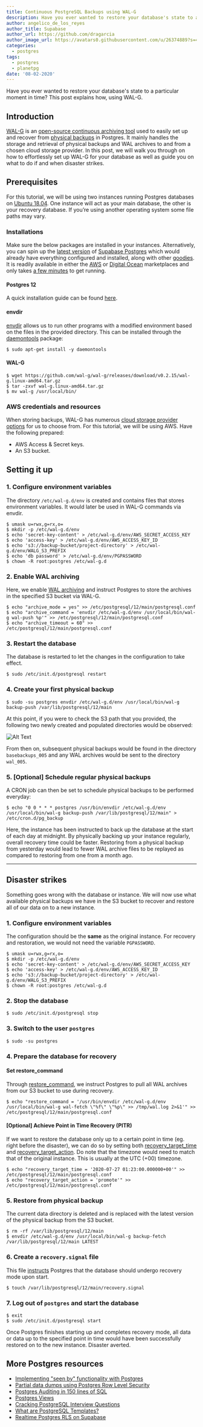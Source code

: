 ```yaml
---
title: Continuous PostgreSQL Backups using WAL-G
description: Have you ever wanted to restore your database's state to a particular moment in time? This post explains how, using WAL-G.
author: angelico_de_los_reyes
author_title: Supabase
author_url: https://github.com/dragarcia
author_image_url: https://avatars0.githubusercontent.com/u/26374889?s=400&u=f5e35e9b47a50fa2b4d8c4bb96babd921071bcf1&v=4
categories:
  - postgres
tags:
  - postgres
  - planetpg
date: '08-02-2020'
---
```


Have you ever wanted to restore your database's state to a particular moment in time? This post explains how, using WAL-G.

## Introduction

[WAL-G](https://github.com/wal-g/wal-g) is an [open-source continuous archiving tool](https://www.citusdata.com/blog/introducing-wal-g-faster-restores-for-postgres/) used to easily set up and recover from [physical backups](/blog/postgresql-physical-logical-backups) in Postgres. It mainly handles the storage and retrieval of physical backups and WAL archives to and from a chosen cloud storage provider. In this post, we will walk you through on how to effortlessly set up WAL-G for your database as well as guide you on what to do if and when disaster strikes.

## Prerequisites

For this tutorial, we will be using two instances running Postgres databases on [Ubuntu 18.04](https://releases.ubuntu.com/18.04/). One instance will act as your main database, the other is your recovery database. If you’re using another operating system some file paths may vary.

### Installations

Make sure the below packages are installed in your instances. Alternatively, you can spin up the [latest version](https://github.com/supabase/postgres/releases/tag/v0.13.0) of [Supabase Postgres](https://github.com/supabase/postgres) which would already have everything configured and installed, along with other [goodies](https://github.com/supabase/postgres#features). It is readily available in either the [AWS](https://aws.amazon.com/marketplace/pp/B08915TCJ2?qid=1595854723755&sr=0-1&ref_=srh_res_product_title) or [Digital Ocean](https://marketplace.digitalocean.com/apps/supabase-postgres) marketplaces and only takes [a few minutes](/docs/postgres/postgres-intro) to get running.

#### Postgres 12

A quick installation guide can be found [here](https://www.postgresql.org/download/linux/ubuntu/).

#### envdir

[envdir](http://manpages.ubuntu.com/manpages/bionic/man8/envdir.8.html) allows us to run other programs with a modified environment based on the files in the provided directory. This can be installed through the [daemontools](https://cr.yp.to/daemontools.html) package:

```shell
$ sudo apt-get install -y daemontools
```

#### WAL-G

```shell
$ wget https://github.com/wal-g/wal-g/releases/download/v0.2.15/wal-g.linux-amd64.tar.gz
$ tar -zxvf wal-g.linux-amd64.tar.gz
$ mv wal-g /usr/local/bin/
```

### AWS credentials and resources

When storing backups, WAL-G has numerous [cloud storage provider options](https://github.com/wal-g/wal-g#configuration) for us to choose from. For this tutorial, we will be using AWS. Have the following prepared:

- AWS Access & Secret keys.
- An S3 bucket.

## Setting it up

### 1. Configure environment variables

The directory `/etc/wal-g.d/env` is created and contains files that stores environment variables. It would later be used in WAL-G commands via envdir.

```shell
$ umask u=rwx,g=rx,o=
$ mkdir -p /etc/wal-g.d/env
$ echo 'secret-key-content' > /etc/wal-g.d/env/AWS_SECRET_ACCESS_KEY
$ echo 'access-key' > /etc/wal-g.d/env/AWS_ACCESS_KEY_ID
$ echo 's3://backup-bucket/project-directory' > /etc/wal-g.d/env/WALG_S3_PREFIX
$ echo 'db password' > /etc/wal-g.d/env/PGPASSWORD
$ chown -R root:postgres /etc/wal-g.d
```

### 2. Enable WAL archiving

Here, we enable [WAL archiving](https://www.postgresql.org/docs/12/continuous-archiving.html) and instruct Postgres to store the archives in the specified S3 bucket via WAL-G.

```shell
$ echo "archive_mode = yes" >> /etc/postgresql/12/main/postgresql.conf
$ echo "archive_command = 'envdir /etc/wal-g.d/env /usr/local/bin/wal-g wal-push %p'" >> /etc/postgresql/12/main/postgresql.conf
$ echo "archive_timeout = 60" >> /etc/postgresql/12/main/postgresql.conf
```

### 3. Restart the database

The database is restarted to let the changes in the configuration to take effect.

```shell
$ sudo /etc/init.d/postgresql restart
```

### 4. Create your first physical backup

```shell
$ sudo -su postgres envdir /etc/wal-g.d/env /usr/local/bin/wal-g backup-push /var/lib/postgresql/12/main
```

At this point, if you were to check the S3 path that you provided, the following two newly created and populated directories would be observed:

![Alt Text](/images/blog/2020/lai1mxg62kffyd2khmtm.png)

From then on, subsequent physical backups would be found in the directory `basebackups_005` and any WAL archives would be sent to the directory `wal_005`.

### 5. [Optional] Schedule regular physical backups

A CRON job can then be set to schedule physical backups to be performed everyday:

```shell
$ echo "0 0 * * * postgres /usr/bin/envdir /etc/wal-g.d/env /usr/local/bin/wal-g backup-push /var/lib/postgresql/12/main" > /etc/cron.d/pg_backup
```

Here, the instance has been instructed to back up the database at the start of each day at midnight. By physically backing up your instance regularly, overall recovery time could be faster. Restoring from a physical backup from yesterday would lead to fewer WAL archive files to be replayed as compared to restoring from one from a month ago.

---

## Disaster strikes

Something goes wrong with the database or instance. We will now use what available physical backups we have in the S3 bucket to recover and restore all of our data on to a new instance.

### 1. Configure environment variables

The configuration should be the **same** as the original instance. For recovery and restoration, we would not need the variable `PGPASSWORD`.

```shell
$ umask u=rwx,g=rx,o=
$ mkdir -p /etc/wal-g.d/env
$ echo 'secret-key-content' > /etc/wal-g.d/env/AWS_SECRET_ACCESS_KEY
$ echo 'access-key' > /etc/wal-g.d/env/AWS_ACCESS_KEY_ID
$ echo 's3://backup-bucket/project-directory' > /etc/wal-g.d/env/WALG_S3_PREFIX
$ chown -R root:postgres /etc/wal-g.d
```

### 2. Stop the database

```shell
$ sudo /etc/init.d/postgresql stop
```

### 3. Switch to the user `postgres`

```shell
$ sudo -su postgres
```

### 4. Prepare the database for recovery

#### Set restore_command

Through [restore_command](https://www.postgresql.org/docs/12/continuous-archiving.html#:~:text=must%20specify%20is%20the%20restore_command,%20which%20tells%20PostgreSQL%20how%20to%20retrieve%20archived%20WAL%20file%20segments), we instruct Postgres to pull all WAL archives from our S3 bucket to use during recovery.

```shell
$ echo "restore_command = '/usr/bin/envdir /etc/wal-g.d/env /usr/local/bin/wal-g wal-fetch \"%f\" \"%p\" >> /tmp/wal.log 2>&1'" >> /etc/postgresql/12/main/postgresql.conf
```

#### [Optional] Achieve Point in Time Recovery (PITR)

If we want to restore the database only up to a certain point in time (eg. right before the disaster), we can do so by setting both [recovery_target_time](<https://www.postgresql.org/docs/12/runtime-config-wal.html#:~:text=recovery_target_time%20(timestamp)>) and [recovery_target_action](<https://www.postgresql.org/docs/12/runtime-config-wal.html#:~:text=recovery_target_action%20(enum)>). Do note that the timezone would need to match that of the original instance. This is usually at the UTC (+00) timezone.

```shell
$ echo "recovery_target_time = '2020-07-27 01:23:00.000000+00'" >> /etc/postgresql/12/main/postgresql.conf
$ echo "recovery_target_action = 'promote'" >> /etc/postgresql/12/main/postgresql.conf
```

### 5. Restore from physical backup

The current data directory is deleted and is replaced with the latest version of the physical backup from the S3 bucket.

```shell
$ rm -rf /var/lib/postgresql/12/main
$ envdir /etc/wal-g.d/env /usr/local/bin/wal-g backup-fetch /var/lib/postgresql/12/main LATEST
```

### 6. Create a `recovery.signal` file

This file [instructs](<https://www.postgresql.org/docs/12/continuous-archiving.html#:~:text=Set%20recovery%20configuration%20settings%20in%20postgresql.conf%20(see%20Section%2019.5.4)%20and%20create%20a%20file%20recovery.signal%20in%20the%20cluster%20data%20directory>) Postgres that the database should undergo recovery mode upon start.

```shell
$ touch /var/lib/postgresql/12/main/recovery.signal
```

### 7. Log out of `postgres` and start the database

```shell
$ exit
$ sudo /etc/init.d/postgresql start
```

Once Postgres finishes starting up and completes recovery mode, all data or data up to the specified point in time would have been successfully restored on to the new instance. Disaster averted.

## More Postgres resources

- [Implementing "seen by" functionality with Postgres](https://supabase.com/blog/seen-by-in-postgresql)
- [Partial data dumps using Postgres Row Level Security](https://supabase.com/blog/partial-postgresql-data-dumps-with-rls)
- [Postgres Auditing in 150 lines of SQL](https://supabase.com/blog/audit)
- [Postgres Views](https://supabase.com/blog/postgresql-views)
- [Cracking PostgreSQL Interview Questions](https://supabase.com/blog/cracking-postgres-interview)
- [What are PostgreSQL Templates?](https://supabase.com/blog/postgresql-templates)
- [Realtime Postgres RLS on Supabase](https://supabase.com/blog/realtime-row-level-security-in-postgresql)
